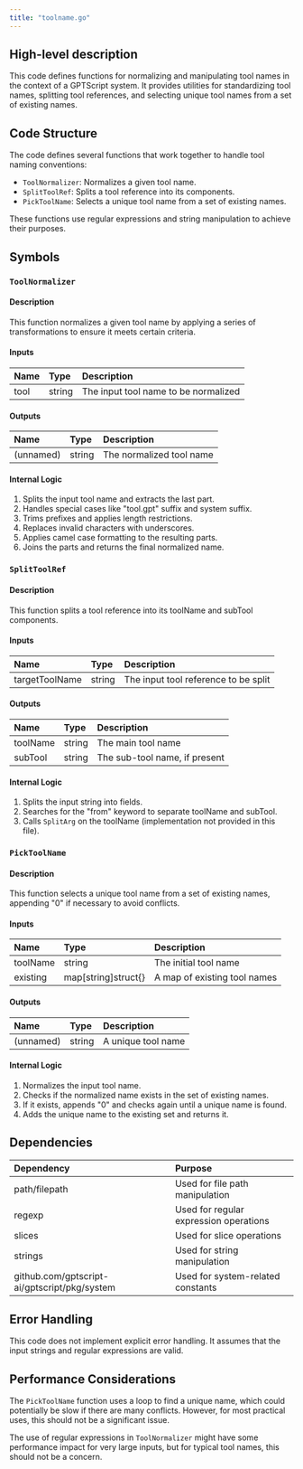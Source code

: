 ```yaml
---
title: "toolname.go"
---
```


## High-level description
This code defines functions for normalizing and manipulating tool names in the context of a GPTScript system. It provides utilities for standardizing tool names, splitting tool references, and selecting unique tool names from a set of existing names.

## Code Structure
The code defines several functions that work together to handle tool naming conventions:
- `ToolNormalizer`: Normalizes a given tool name.
- `SplitToolRef`: Splits a tool reference into its components.
- `PickToolName`: Selects a unique tool name from a set of existing names.

These functions use regular expressions and string manipulation to achieve their purposes.

## Symbols

### `ToolNormalizer`
#### Description
This function normalizes a given tool name by applying a series of transformations to ensure it meets certain criteria.

#### Inputs
| Name | Type | Description |
|:-----|:-----|:------------|
| tool | string | The input tool name to be normalized |

#### Outputs
| Name | Type | Description |
|:-----|:-----|:------------|
| (unnamed) | string | The normalized tool name |

#### Internal Logic
1. Splits the input tool name and extracts the last part.
2. Handles special cases like "tool.gpt" suffix and system suffix.
3. Trims prefixes and applies length restrictions.
4. Replaces invalid characters with underscores.
5. Applies camel case formatting to the resulting parts.
6. Joins the parts and returns the final normalized name.

### `SplitToolRef`
#### Description
This function splits a tool reference into its toolName and subTool components.

#### Inputs
| Name | Type | Description |
|:-----|:-----|:------------|
| targetToolName | string | The input tool reference to be split |

#### Outputs
| Name | Type | Description |
|:-----|:-----|:------------|
| toolName | string | The main tool name |
| subTool | string | The sub-tool name, if present |

#### Internal Logic
1. Splits the input string into fields.
2. Searches for the "from" keyword to separate toolName and subTool.
3. Calls `SplitArg` on the toolName (implementation not provided in this file).

### `PickToolName`
#### Description
This function selects a unique tool name from a set of existing names, appending "0" if necessary to avoid conflicts.

#### Inputs
| Name | Type | Description |
|:-----|:-----|:------------|
| toolName | string | The initial tool name |
| existing | map[string]struct{} | A map of existing tool names |

#### Outputs
| Name | Type | Description |
|:-----|:-----|:------------|
| (unnamed) | string | A unique tool name |

#### Internal Logic
1. Normalizes the input tool name.
2. Checks if the normalized name exists in the set of existing names.
3. If it exists, appends "0" and checks again until a unique name is found.
4. Adds the unique name to the existing set and returns it.

## Dependencies
| Dependency | Purpose |
|:-----------|:--------|
| path/filepath | Used for file path manipulation |
| regexp | Used for regular expression operations |
| slices | Used for slice operations |
| strings | Used for string manipulation |
| github.com/gptscript-ai/gptscript/pkg/system | Used for system-related constants |

## Error Handling
This code does not implement explicit error handling. It assumes that the input strings and regular expressions are valid.

## Performance Considerations
The `PickToolName` function uses a loop to find a unique name, which could potentially be slow if there are many conflicts. However, for most practical uses, this should not be a significant issue.

The use of regular expressions in `ToolNormalizer` might have some performance impact for very large inputs, but for typical tool names, this should not be a concern.